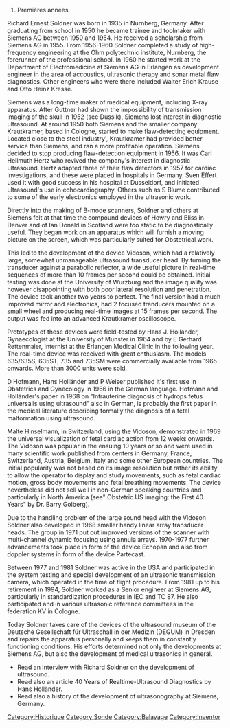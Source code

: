 # Premières années

[[Category:Historique]]
[[Category:Sonde]]
[[Category:Balayage]]
[[Category:Inventor]]

Richard Ernest Soldner was born in 1935 in Nurnberg, Germany. After graduating from school in 1950 he became trainee and toolmaker with Siemens AG between 1950 and 1954.
He received a scholarship from Siemens AG in 1955. From 1956-1960 Soldner completed a study of high-frequency engineering at the Ohm polytechnic institute, Nurnberg, the forerunner of the professional school. In 1960 he started work at the Department of Electromedicine at Siemens AG in Erlangen as development engineer in the area of accoustics, ultrasonic therapy and sonar metal flaw diagnostics. Other engineers who were there included Walter Erich Krause and Otto Heinz Kresse.

Siemens was a long-time maker of medical equipment, including X-ray apparatus. After Guttner had shown the impossibility of transmission imaging of the skull in 1952 (see Dussik), Siemens lost interest in diagnostic ultrasound. At around 1950 both Siemens and the smaller company Krautkramer, based in Cologne, started to make flaw-detecting equipment. Located close to the steel industry', Krautkramer had provided better service than Siemens, and ran a more profitable operation. Siemens decided to stop producing flaw-detection equipment in 1956. It was Carl Hellmuth Hertz who revived the company's interest in diagnostic ultrasound. Hertz adapted three of their flaw detectors in 1957 for cardiac investigations, and these were placed in hospitals in Germany. Sven Effert used it with good success in his hospital at Dusseldorf, and initiated ultrasound's use in echocardiography. Others such as S Blume contributed to some of the early electronics employed in the ultrasonic work.

Directly into the making of B-mode scanners, Soldner and others at Siemens felt at that time the compound devices of Howry and Bliss in Denver and of Ian Donald in Scotland were too static to be diagnostically useful. They began work on an apparatus which will furnish a moving picture on the screen, which was particularly suited for Obstetrical work.

This led to the development of the device Vidoson, which had a relatively large, somewhat unmanageable ultrasound transducer head. By turning the transducer against a parabolic reflector, a wide useful picture in real-time sequences of more than 10 frames per second could be obtained. Initial testing was done at the University of Wurzburg and the image quality was however disappointing with both poor lateral resolution and penetration. The device took another two years to perfect. The final version had a much improved mirror and electronics, had 2 focused tranducers mounted on a small wheel and producing real-time images at 15 frames per second. The output was fed into an advanced Krautkramer oscilloscope.



Prototypes of these devices were field-tested by Hans J. Hollander, Gynaecologist at the University of Munster in 1964 and by E Gerhard Rettenmaier, Internist at the Erlangen Medical Clinic in the following year. The real-time device was received with great enthusiasm. The models 635/635S, 635ST, 735 and 735SM were commercially available from 1965 onwards. More than 3000 units were sold.

D Hofmann, Hans Holländer and P Weiser published it's first use in Obstetrics and Gynecology in 1966 in the German language. Hofmann and Holländer's paper in 1968 on "Intrauterine diagnosis of hydrops fetus universalis using ultrasound" also in German, is probably the first paper in the medical literature describing formally the diagnosis of a fetal malformation using ultrasound.


Malte Hinselmann, in Switzerland, using the Vidoson, demonstrated in 1969 the universal visualization of fetal cardiac action from 12 weeks onwards. The Vidoson was popular in the ensuing 10 years or so and were used in many scientific work published from centers in Germany, France, Switzerland, Austria, Belgium, Italy and some other European countries. The initial popularity was not based on its image resolution but rather its ability to allow the operator to display and study movements, such as fetal cardiac motion, gross body movements and fetal breathing movements. The device nevertheless did not sell well in non-German speaking countries and particularly in North America (see" Obstetric US imaging: the First 40 Years" by Dr. Barry Golberg).

Due to the handling problem of the large sound head with the Vidoson Soldner also developed in 1968 smaller handy linear array transducer heads. The group in 1971 put out improved versions of the scanner with multi-channel dynamic focusing using annula arrays. 1970-1977 further advancements took place in form of the device Echopan and also from doppler systems in form of the device Partecast.

Between 1977 and 1981 Soldner was active in the USA and participated in the system testing and special development of an ultrasonic transmission camera, which operated in the time of flight procedure. From 1981 up to his retirement in 1994, Soldner worked as a Senior engineer at Siemens AG, particularly in standardization procedures in IEC and TC 87. He also participated and in various ultrasonic reference committees in the federation KV in Cologne.

Today Soldner takes care of the devices of the ultrasound museum of the Deutsche Gesellschaft für Ultraschall in der Medizin (DEGUM) in Dresden and repairs the apparatus personally and keeps them in constantly functioning conditions. His efforts determined not only the developments at Siemens AG, but also the development of medical ultrasonics in general.


*  Read an Interview with Richard Soldner on the development of ultrasound.
*  Read also an article 40 Years of Realtime-Ultrasound Diagnostics by Hans Holländer.
*  Read also a history of the development of ultrasonography at Siemens, Germany.
